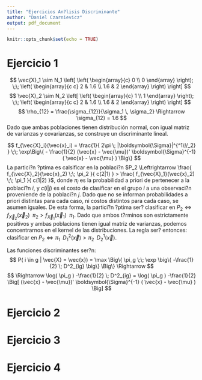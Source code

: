 ---
title: "Ejercicios An?lisis Discriminante"
author: "Daniel Czarnievicz"
output: pdf_document
---

```{r setup, include=FALSE}
knitr::opts_chunk$set(echo = TRUE)
```


# Ejercicio 1

$$ \vec{X}_1 \sim N_1 \left[ \left( \begin{array}{c} 0 \\ 0 \end{array}  \right); \;\; \left( \begin{array}{c c} 2 & 1.6 \\ 1.6 & 2 \end{array} \right) \right] $$
$$ \vec{X}_2 \sim N_2 \left[ \left( \begin{array}{c} 1 \\ 1 \end{array}  \right); \;\; \left( \begin{array}{c c} 2 & 1.6 \\ 1.6 & 2 \end{array} \right) \right] $$
$$ \rho_{12} = \frac{\sigma_{12}}{\sigma_1 \, \sigma_2} \Rightarrow \sigma_{12} = 1.6 $$
Dado que ambas poblaciones tienen distribución normal, con igual matriz de varianzas y covarianzas, se construye un discriminante lineal.

$$ f_{\vec{X}_i}(\vec{x}_i) = \frac{1}{ 2\pi \; |\boldsymbol{\Sigma}|^{^1\!/_2} } \;\; \exp\Big\{ - \frac{1}{2} (\vec{x} - \vec{\mu})' \boldsymbol{\Sigma}^{-1} ( \vec{x} - \vec{\mu} ) \Big\}  $$
La partici?n ?ptima es calsificar en la poblaci?n $P_2 \Leftrightarrow \frac{ f_{\vec{X}_2}(\vec{x}_2) \;\; \pi_2 }{ c(2|1) } > \frac{ f_{\vec{X}_1}(\vec{x}_2) \;\; \pi_1 }{ c(1|2) }$, donde $\pi_i$ es la probabilidad a priori de pertenecer a la poblaci?n $i$, y $c(i|j)$ es el costo de clasificar en el grupo $i$ a una observaci?n proveniende de la poblaci?n $j$. Dado que no se informan probabilidades a priori distintas para cada caso, ni costos distintos para cada caso, se asumen iguales. De esta forma, la partici?n ?ptima ser? clasificar en $P_2 \Leftrightarrow f_{\vec{X}_2}(\vec{x}_2) \;\; \pi_2 > f_{\vec{X}_1}(\vec{x}_1) \;\; \pi_1$. Dado que ambos t?rminos son estrictamente positivos y ambas poblacions tienen igual matriz de varianzas, podemos concentrarnos en el kernel de las distribuciones. La regla ser? entonces: clasificar en $P_2 \Leftrightarrow \pi_1 \;\; D_1^2(\vec{x}) > \pi_2 \;\; D_2^1(\vec{x})$.

Las funciones discriminantes ser?n: 
$$ P( i \in g | \vec{X} = \vec{x}) = \max \Big\{ \pi_g \;\; \exp \big\{ -\frac{1}{2} \; D^2_{ig} \big\} \Big\} \Rightarrow $$
$$ \Rightarrow \log( \pi_g ) -\frac{1}{2} \; D^2_{ig} = \log( \pi_g ) -\frac{1}{2} \Big[ (\vec{x} - \vec{\mu})' \boldsymbol{\Sigma}^{-1} ( \vec{x} - \vec{\mu} ) \Big]  $$



# Ejercicio 2


# Ejercicio 3


# Ejercicio 4




